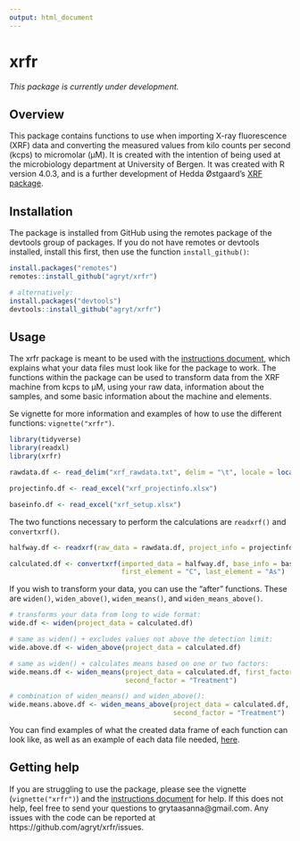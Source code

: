 ```yaml
---
output: html_document
---
```


# xrfr

*This package is currently under development.* 

## Overview

This package contains functions to use when importing X-ray fluorescence (XRF) data and converting the measured values from kilo counts per second (kcps) to micromolar (µM). It is created with the intention of being used at the microbiology department at University of Bergen. It was created with R version 4.0.3, and is a further development of Hedda Østgaard's [XRF package](https://github.com/heddaost/XRF). 

## Installation

The package is installed from GitHub using the remotes package of the devtools group of packages. If you do not have remotes or devtools installed, install this first, then use the function `install_github()`: 

``` r

install.packages("remotes")
remotes::install_github("agryt/xrfr")

# alternatively:
install.packages("devtools")
devtools::install_github("agryt/xrfr")

``` 

## Usage

The xrfr package is meant to be used with the [instructions document](https://github.com/agryt/xrfr/blob/master/INSTRUCTIONS.pdf), which explains what your data files must look like for the package to work. The functions within the package can be used to transform data from the XRF machine from kcps to µM, using your raw data, information about the samples, and some basic information about the machine and elements. 

Se vignette for more information and examples of how to use the different functions: `vignette("xrfr")`. 

```r

library(tidyverse)
library(readxl)
library(xrfr)

rawdata.df <- read_delim("xrf_rawdata.txt", delim = "\t", locale = locale(decimal_mark = ","))

projectinfo.df <- read_excel("xrf_projectinfo.xlsx")

baseinfo.df <- read_excel("xrf_setup.xlsx")

```

The two functions necessary to perform the calculations are `readxrf()` and `convertxrf()`.

```r

halfway.df <- readxrf(raw_data = rawdata.df, project_info = projectinfo.df)

calculated.df <- convertxrf(imported_data = halfway.df, base_info = baseinfo.df, year = "2019",
                            first_element = "C", last_element = "As")

```

If you wish to transform your data, you can use the "after" functions. These are `widen()`, `widen_above()`, `widen_means()`, and `widen_means_above()`.

```r

# transforms your data from long to wide format:
wide.df <- widen(project_data = calculated.df)

# same as widen() + excludes values not above the detection limit:
wide.above.df <- widen_above(project_data = calculated.df)

# same as widen() + calculates means based on one or two factors:
wide.means.df <- widen_means(project_data = calculated.df, first_factor = "Day",
                             second_factor = "Treatment")

# combination of widen_means() and widen_above():
wide.means.above.df <- widen_means_above(project_data = calculated.df, first_factor = "Day",
                                         second_factor = "Treatment")

```

You can find examples of what the created data frame of each function can look like, as well as an example of each data file needed, [here](https://github.com/agryt/xrfr/tree/master/inst/extdata). 

## Getting help

If you are struggling to use the package, please see the vignette (`vignette("xrfr")`) and the [instructions document](https://github.com/agryt/xrfr/blob/master/INSTRUCTIONS.pdf) for help. If this does not help, feel free to send your questions to grytaasanna@gmail.com. Any issues with the code can be reported at https://github.com/agryt/xrfr/issues. 
